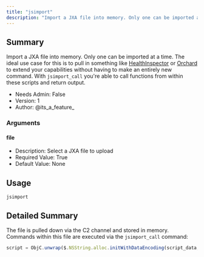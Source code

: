 ```yaml
---
title: "jsimport"
description: "Import a JXA file into memory. Only one can be imported at a time. The ideal use case for this is to pull in something like HealthInspector or Orchard to extend your capabilities without having to ..."
---
```


## Summary

Import a JXA file into memory. Only one can be imported at a time. The ideal use case for this is to pull in something like [HealthInspector](https://github.com/its-a-feature/HealthInspector) or [Orchard](https://github.com/its-a-feature/Orchard) to extend your capabilities without having to make an entirely new command. With `jsimport_call` you're able to call functions from within these scripts and return output.
- Needs Admin: False  
- Version: 1  
- Author: @its_a_feature_  

### Arguments

#### file

- Description: Select a JXA file to upload
- Required Value: True  
- Default Value: None  

## Usage

```
jsimport
```


## Detailed Summary
The file is pulled down via the C2 channel and stored in memory. Commands within this file are executed via the `jsimport_call` command:
```javascript
script = ObjC.unwrap($.NSString.alloc.initWithDataEncoding(script_data, $.NSUTF8StringEncoding));
```
